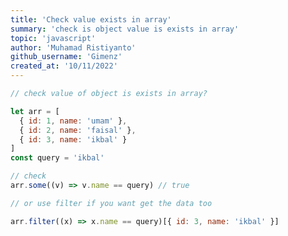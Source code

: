 ---
title: 'Check value exists in array'
summary: 'check is object value is exists in array'
topic: 'javascript'
author: 'Muhamad Ristiyanto'
github_username: 'Gimenz'
created_at: '10/11/2022'
---

```javascript
// check value of object is exists in array?

let arr = [
  { id: 1, name: 'umam' },
  { id: 2, name: 'faisal' },
  { id: 3, name: 'ikbal' }
]
const query = 'ikbal'

// check
arr.some((v) => v.name == query) // true

// or use filter if you want get the data too

arr.filter((x) => x.name == query)[{ id: 3, name: 'ikbal' }]
```
